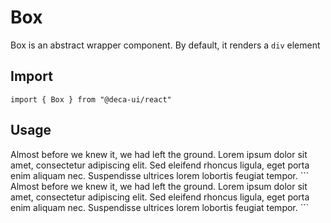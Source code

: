 
# Box
Box is an abstract wrapper component. By default, it renders a `div` element

## Import
```
import { Box } from "@deca-ui/react"
```

## Usage
<ComponentWrapper>
  <Box
    css={{
      fontFamily: '$normal',
      bg: '$primary',
      color: '$white',
      width: 'calc($35 * 1.75)',
      p: '$4',
      br: '$md',
      linearGradient: '20deg, $blue900, $blue500',
    }}
  >
    <Text as="h4" css={{mb: "$1"}}>Almost before we knew it, we had left the ground.</Text>
    <Text> Lorem ipsum dolor sit amet, consectetur adipiscing elit. Sed eleifend rhoncus ligula, eget porta enim aliquam nec. Suspendisse ultrices lorem lobortis feugiat tempor. </Text>
  </Box>
</ComponentWrapper>
```
  <Box
    css={{
      fontFamily: '$normal',
      bg: '$primary',
      color: '$white',
      width: 'calc($35 * 1.75)',
      p: '$4',
      br: '$lg',
      linearGradient: '20deg, $blue900, $blue500',
    }}
  >
    <Text as="h4" css={{mb: "$1"}}>
      Almost before we knew it, we had left the ground.
    </Text>
    <Text>
      Lorem ipsum dolor sit amet, consectetur adipiscing elit.
      Sed eleifend rhoncus ligula, eget porta enim aliquam nec.
      Suspendisse ultrices lorem lobortis feugiat tempor.
    </Text>
  </Box>
```


